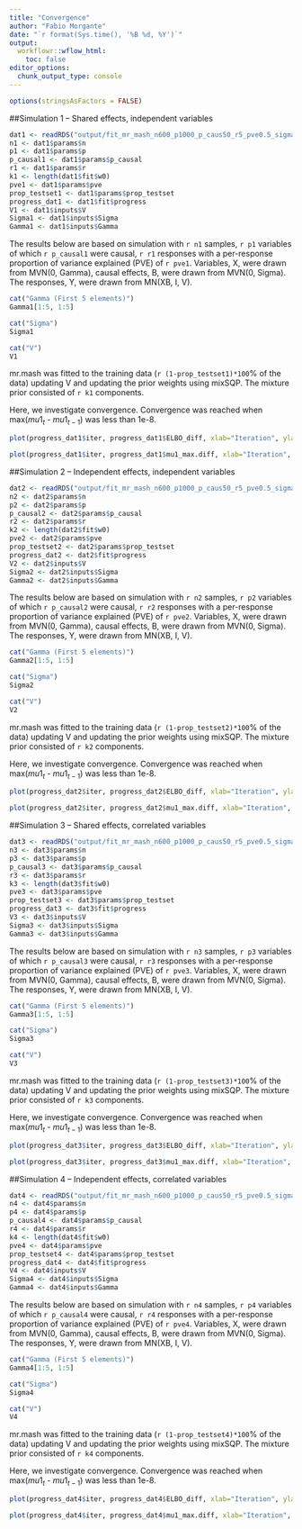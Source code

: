 ```yaml
---
title: "Convergence"
author: "Fabio Morgante"
date: "`r format(Sys.time(), '%B %d, %Y')`"
output: 
  workflowr::wflow_html:
    toc: false
editor_options:
  chunk_output_type: console
---
```


```r
options(stringsAsFactors = FALSE)
```

##Simulation 1 -- Shared effects, independent variables

```r
dat1 <- readRDS("output/fit_mr_mash_n600_p1000_p_caus50_r5_pve0.5_sigmaoffdiag1_sigmascale0.8_gammaoffdiag0_gammascale0.8_Voffdiag0.2_Vscale0_updatew0TRUE_updatew0TRUE_updatew0methodmixsqp_updateVTRUE.rds")
n1 <- dat1$params$n
p1 <- dat1$params$p
p_causal1 <- dat1$params$p_causal
r1 <- dat1$params$r
k1 <- length(dat1$fit$w0)
pve1 <- dat1$params$pve
prop_testset1 <- dat1$params$prop_testset
progress_dat1 <- dat1$fit$progress
V1 <- dat1$inputs$V
Sigma1 <- dat1$inputs$Sigma
Gamma1 <- dat1$inputs$Gamma
```

The results below are based on simulation with `r n1` samples, `r p1` variables of which `r p_causal1` were causal, `r r1` responses with a per-response proportion of variance explained (PVE) of `r pve1`. Variables, X, were drawn from MVN(0, Gamma), causal effects, B, were drawn from MVN(0, Sigma). The responses, Y, were drawn from MN(XB, I, V).

```r
cat("Gamma (First 5 elements)")
Gamma1[1:5, 1:5]

cat("Sigma")
Sigma1

cat("V")
V1
```

mr.mash was fitted to the training data (`r (1-prop_testset1)*100`% of the data) updating V and updating the prior weights using mixSQP. The mixture prior consisted of `r k1` components.

Here, we investigate convergence. Convergence was reached when max($mu1_{t}$ - $mu1_{t-1}$) was less than 1e-8.

```r
plot(progress_dat1$iter, progress_dat1$ELBO_diff, xlab="Iteration", ylab="log Difference in ELBO", main="ELBO vs iteration", type="b", pch=16, cex.lab=1.5, cex.axis=1.5, log="y")
```

```r
plot(progress_dat1$iter, progress_dat1$mu1_max.diff, xlab="Iteration", ylab="log max(Difference in mu1)", main="mu1 vs iteration", type="b", pch=16, cex.lab=1.5, cex.axis=1.5, log="y")
```


##Simulation 2 -- Independent effects, independent variables

```r
dat2 <- readRDS("output/fit_mr_mash_n600_p1000_p_caus50_r5_pve0.5_sigmaoffdiag0_sigmascale0.8_gammaoffdiag0_gammascale0.8_Voffdiag0.2_Vscale0_updatew0TRUE_updatew0TRUE_updatew0methodmixsqp_updateVTRUE.rds")
n2 <- dat2$params$n
p2 <- dat2$params$p
p_causal2 <- dat2$params$p_causal
r2 <- dat2$params$r
k2 <- length(dat2$fit$w0)
pve2 <- dat2$params$pve
prop_testset2 <- dat2$params$prop_testset
progress_dat2 <- dat2$fit$progress
V2 <- dat2$inputs$V
Sigma2 <- dat2$inputs$Sigma
Gamma2 <- dat2$inputs$Gamma
```

The results below are based on simulation with `r n2` samples, `r p2` variables of which `r p_causal2` were causal, `r r2` responses with a per-response proportion of variance explained (PVE) of `r pve2`. Variables, X, were drawn from MVN(0, Gamma), causal effects, B, were drawn from MVN(0, Sigma). The responses, Y, were drawn from MN(XB, I, V).

```r
cat("Gamma (First 5 elements)")
Gamma2[1:5, 1:5]

cat("Sigma")
Sigma2

cat("V")
V2
```

mr.mash was fitted to the training data (`r (1-prop_testset2)*100`% of the data) updating V and updating the prior weights using mixSQP. The mixture prior consisted of `r k2` components.

Here, we investigate convergence. Convergence was reached when max($mu1_{t}$ - $mu1_{t-1}$) was less than 1e-8.

```r
plot(progress_dat2$iter, progress_dat2$ELBO_diff, xlab="Iteration", ylab="log Difference in ELBO", main="ELBO vs iteration", type="b", pch=16, cex.lab=1.5, cex.axis=1.5, log="y")
```

```r
plot(progress_dat2$iter, progress_dat2$mu1_max.diff, xlab="Iteration", ylab="log max(Difference in mu1)", main="mu1 vs iteration", type="b", pch=16, cex.lab=1.5, cex.axis=1.5, log="y")
```


##Simulation 3 -- Shared effects, correlated variables

```r
dat3 <- readRDS("output/fit_mr_mash_n600_p1000_p_caus50_r5_pve0.5_sigmaoffdiag1_sigmascale0.8_gammaoffdiag0.5_gammascale0.8_Voffdiag0.2_Vscale0_updatew0TRUE_updatew0TRUE_updatew0methodmixsqp_updateVTRUE.rds")
n3 <- dat3$params$n
p3 <- dat3$params$p
p_causal3 <- dat3$params$p_causal
r3 <- dat3$params$r
k3 <- length(dat3$fit$w0)
pve3 <- dat3$params$pve
prop_testset3 <- dat3$params$prop_testset
progress_dat3 <- dat3$fit$progress
V3 <- dat3$inputs$V
Sigma3 <- dat3$inputs$Sigma
Gamma3 <- dat3$inputs$Gamma
```

The results below are based on simulation with `r n3` samples, `r p3` variables of which `r p_causal3` were causal, `r r3` responses with a per-response proportion of variance explained (PVE) of `r pve3`. Variables, X, were drawn from MVN(0, Gamma), causal effects, B, were drawn from MVN(0, Sigma). The responses, Y, were drawn from MN(XB, I, V).

```r
cat("Gamma (First 5 elements)")
Gamma3[1:5, 1:5]

cat("Sigma")
Sigma3

cat("V")
V3
```

mr.mash was fitted to the training data (`r (1-prop_testset3)*100`% of the data) updating V and updating the prior weights using mixSQP. The mixture prior consisted of `r k3` components.

Here, we investigate convergence. Convergence was reached when max($mu1_{t}$ - $mu1_{t-1}$) was less than 1e-8.

```r
plot(progress_dat3$iter, progress_dat3$ELBO_diff, xlab="Iteration", ylab="log Difference in ELBO", main="ELBO vs iteration", type="b", pch=16, cex.lab=1.5, cex.axis=1.5, log="y")
```

```r
plot(progress_dat3$iter, progress_dat3$mu1_max.diff, xlab="Iteration", ylab="log max(Difference in mu1)", main="mu1 vs iteration", type="b", pch=16, cex.lab=1.5, cex.axis=1.5, log="y")
```


##Simulation 4 -- Independent effects, correlated variables

```r
dat4 <- readRDS("output/fit_mr_mash_n600_p1000_p_caus50_r5_pve0.5_sigmaoffdiag0_sigmascale0.8_gammaoffdiag0.5_gammascale0.8_Voffdiag0.2_Vscale0_updatew0TRUE_updatew0TRUE_updatew0methodmixsqp_updateVTRUE.rds")
n4 <- dat4$params$n
p4 <- dat4$params$p
p_causal4 <- dat4$params$p_causal
r4 <- dat4$params$r
k4 <- length(dat4$fit$w0)
pve4 <- dat4$params$pve
prop_testset4 <- dat4$params$prop_testset
progress_dat4 <- dat4$fit$progress
V4 <- dat4$inputs$V
Sigma4 <- dat4$inputs$Sigma
Gamma4 <- dat4$inputs$Gamma
```

The results below are based on simulation with `r n4` samples, `r p4` variables of which `r p_causal4` were causal, `r r4` responses with a per-response proportion of variance explained (PVE) of `r pve4`. Variables, X, were drawn from MVN(0, Gamma), causal effects, B, were drawn from MVN(0, Sigma). The responses, Y, were drawn from MN(XB, I, V).

```r
cat("Gamma (First 5 elements)")
Gamma4[1:5, 1:5]

cat("Sigma")
Sigma4

cat("V")
V4
```

mr.mash was fitted to the training data (`r (1-prop_testset4)*100`% of the data) updating V and updating the prior weights using mixSQP. The mixture prior consisted of `r k4` components.

Here, we investigate convergence. Convergence was reached when max($mu1_{t}$ - $mu1_{t-1}$) was less than 1e-8.

```r
plot(progress_dat4$iter, progress_dat4$ELBO_diff, xlab="Iteration", ylab="log Difference in ELBO", main="ELBO vs iteration", type="b", pch=16, cex.lab=1.5, cex.axis=1.5, log="y")
```

```r
plot(progress_dat4$iter, progress_dat4$mu1_max.diff, xlab="Iteration", ylab="log max(Difference in mu1)", main="mu1 vs iteration", type="b", pch=16, cex.lab=1.5, cex.axis=1.5, log="y")
```
